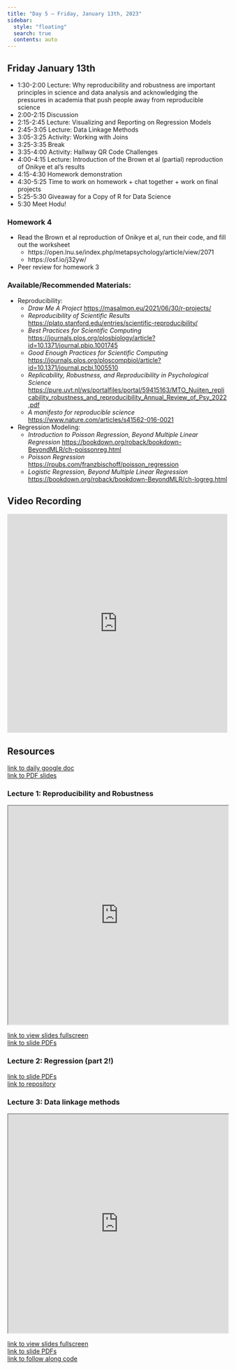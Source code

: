 ```yaml
---
title: "Day 5 — Friday, January 13th, 2023"
sidebar:
  style: "floating"
  search: true
  contents: auto
---
```


## Friday January 13th

  * 1:30-2:00 Lecture: Why reproducibility and robustness are important
  principles in science and data analysis and acknowledging the pressures in
  academia that push people away from reproducible science
  * 2:00-2:15 Discussion
  * 2:15-2:45 Lecture: Visualizing and Reporting on Regression Models
  * 2:45-3:05 Lecture: Data Linkage Methods
  * 3:05-3:25 Activity: Working with Joins 
  * 3:25-3:35 Break
  * 3:35-4:00 Activity: Hallway QR Code Challenges
  * 4:00-4:15 Lecture: Introduction of the Brown et al (partial) reproduction of Onikye et al's results
  * 4:15-4:30 Homework demonstration
  * 4:30-5:25 Time to work on homework + chat together + work on final projects 
  * 5:25-5:30 Giveaway for a Copy of R for Data Science
  * 5:30 Meet Hodu!
  
### Homework 4

  * Read the Brown et al reproduction of Onikye et al, run their code, and fill out the worksheet
    * https://open.lnu.se/index.php/metapsychology/article/view/2071
    * https://osf.io/j32yw/ 
  * Peer review for homework 3
  
### Available/Recommended Materials:

  * Reproducibility:
    * *Draw Me A Project* <https://masalmon.eu/2021/06/30/r-projects/>
    * *Reproducibility of Scientific Results* <https://plato.stanford.edu/entries/scientific-reproducibility/>
    * *Best Practices for Scientific Computing* <https://journals.plos.org/plosbiology/article?id=10.1371/journal.pbio.1001745>
    * *Good Enough Practices for Scientific Computing* <https://journals.plos.org/ploscompbiol/article?id=10.1371/journal.pcbi.1005510>
    * *Replicability, Robustness, and Reproducibility in Psychological Science* <https://pure.uvt.nl/ws/portalfiles/portal/59415163/MTO_Nuijten_replicability_robustness_and_reproducibility_Annual_Review_of_Psy_2022.pdf>
    * *A manifesto for reproducible science* <https://www.nature.com/articles/s41562-016-0021>
  * Regression Modeling:
    * *Introduction to Poisson Regression, Beyond Multiple Linear Regression* <https://bookdown.org/roback/bookdown-BeyondMLR/ch-poissonreg.html>
    * *Poisson Regression* <https://rpubs.com/franzbischoff/poisson_regression>
    * *Logistic Regression, Beyond Multiple Linear Regression* <https://bookdown.org/roback/bookdown-BeyondMLR/ch-logreg.html>
    
## Video Recording 

<iframe width="100%" height="500" src="https://www.youtube.com/embed/CUxrO5VVvgM" title="YouTube video player" frameborder="0" allow="accelerometer; autoplay; clipboard-write; encrypted-media; gyroscope; picture-in-picture; web-share" allowfullscreen></iframe>

## Resources
<a href="https://docs.google.com/document/d/1xKPn8J8dOTaVjbjobr5ZJSlG2kVrHy60xUK6op4eMpE/edit?usp=share_link"> link to daily google doc </a>
<br>
<a href="https://drive.google.com/drive/folders/1UdR07C-MJct5XH6u0EVcI_NEhZabGF4m?usp=share_link"> link to PDF slides</a>


### Lecture 1: Reproducibility and Robustness
<iframe src="https://id529.github.io/lectures/day5/lecture1-reproducibility-and-robustness/reproducibility.html" width="100%" height="500px"></iframe>
<a href="https://id529.github.io/lectures/day5/lecture1-reproducibility-and-robustness/reproducibility.html" >link to view slides fullscreen</a>
<br>
<a href="https://drive.google.com/file/d/1x5qKKmHCIaHb2KJvkvioVHSUBUkdrGEy/view?usp=share_link" > link to slide PDFs </a>
<br>

### Lecture 2: Regression (part 2!)

<a href = "https://drive.google.com/file/d/1F00Sko2LFk3kuPQ3SE2yG9Kmg1Lv0lVC/view?usp=share_link" > link to slide PDFs</a> 
<br>
<a href="https://github.com/jarvischen01/id529-regression-models" >link to repository</a></iframe>
<br> 


### Lecture 3: Data linkage methods

<iframe src="https://id529.github.io/lectures/day5/lecture3-data-linkage-methods/data-linkage-methods.html" width="100%" height="500px"></iframe> 
<a href="https://id529.github.io/lectures/day5/lecture3-data-linkage-methods/data-linkage-methods.html" >link to view slides fullscreen</iframe>
<br> 
<a href = "https://drive.google.com/file/d/1zRK9SjnezNTPJY_32THw8idemghkTuDQ/view?usp=share_link" > link to slide PDFs </a> 
<br> 
<a href="https://github.com/ID529/lectures/blob/main/day5/lecture3-data-linkage-methods/nhanes-activity.R" >link to follow along code</a>
<br> 